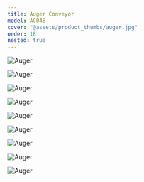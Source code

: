 ```yaml
---
title: Auger Conveyor
model: AC048
cover: "@assets/product_thumbs/auger.jpg"
order: 18
nested: true
---
```



<ProductTabs />

<div class="flex flex-wrap gap-8 mt-8 w-full mx-auto justify-center">

![Auger](@assets/article_images/auger_conveyor/auger_02.jpg)

![Auger](@assets/article_images/auger_conveyor/auger_01.jpg)

![Auger](@assets/article_images/auger_conveyor/auger_14.jpg)

![Auger](@assets/article_images/auger_conveyor/auger_16.jpg)

![Auger](@assets/article_images/auger_conveyor/auger_17.jpg)

![Auger](@assets/article_images/auger_conveyor/auger_18.jpg)

![Auger](@assets/article_images/auger_conveyor/auger_07.jpg)

![Auger](@assets/article_images/auger_conveyor/auger_08.jpg)

![Auger](@assets/article_images/auger_conveyor/auger_09.jpg)

</div>
